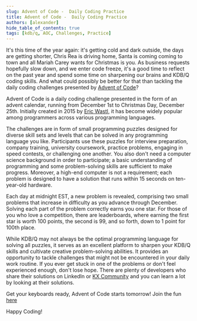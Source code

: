 ```yaml
---
slug: Advent of Code -  Daily Coding Practice
title: Advent of Code -  Daily Coding Practice
authors: [alexander]
hide_table_of_contents: true
tags: [kdb/q, AOC, Challenges, Practice]
---
```


It's this time of the year again: it's getting cold and dark outside, the days are getting shorter, Chris Rea is driving home, Santa is coming coming to town and all Mariah Carey wants for Christmas is you. As business requests hopefully slow down, and we enter code freeze, it's a good time to reflect on the past year and spend some time on sharpening our brains and KDB/Q coding skills. And what could possibly be better for that than tackling the daily coding challenges presented by [Advent of Code](https://adventofcode.com)? 
<!-- truncate -->

Advent of Code is a daily coding challenge presented in the form of an advent calendar, running from December 1st to Christmas Day, December 25th. Initially created in 2015 by [Eric Wastl](https://twitter.com/ericwastl), it has become widely popular among programmers across various programming languages.

The challenges are in form of small programming puzzles designed for diverse skill sets and levels that can be solved in any programming language you like. Participants use these puzzles for interview preparation, company training, university coursework, practice problems, engaging in speed contests, or challenging one another. You also don't need a computer science background in order to participate; a basic understanding of programming and some problem-solving skills are sufficient to make progress. Moreover, a high-end computer is not a requirement; each problem is designed to have a solution that runs within 15 seconds on ten-year-old hardware.

Each day at midnight EST, a new problem is revealed, comprising two small problems that increase in difficulty as you advance through December. Solving each part of the problem correctly earns you one star. For those of you who love a competition, there are leaderboards, where earning the first star is worth 100 points, the second is 99, and so forth, down to 1 point for 100th place.

While KDB/Q may not always be the optimal programming language for solving all puzzles, it serves as an excellent platform to sharpen your KDB/Q skills and cultivate creative problem-solving abilities. It provides an opportunity to tackle challenges that might not be encountered in your daily work routine. If you ever get stuck in one of the problems or don't feel experienced enough, don't lose hope. There are plenty of developers who share their solutions on LinkedIn or [KX Community](https://community.kx.com) and you can learn a lot by looking at their solutions.

Get your keyboards ready, Advent of Code starts tomorrow! Join the fun [here](https://adventofcode.com)

Happy Coding! 

